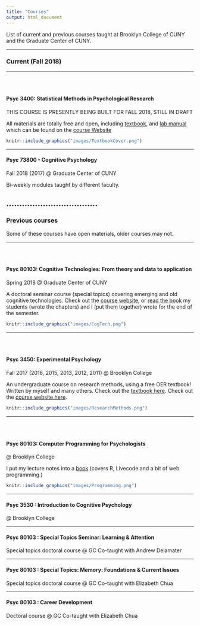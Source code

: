 ```yaml
---
title: "Courses"
output: html_document
---
```


List of current and previous courses taught at Brooklyn College of CUNY and the Graduate Center of CUNY.

---

### Current (Fall 2018)

-----

<div class="row" style="padding-top: 30px;">
<div class="col-sm-6">

#### Psyc 3400: Statistical Methods in Psychological Research

THIS COURSE IS PRESENTLY BEING BUILT FOR FALL 2018, STILL IN DRAFT

All materials are totally free and open, including [textbook](https://crumplab.github.io/statistics/), and [lab manual](https://crumplab.github.io/statisticsLab/) which can be found on the [course Website](https://crumplab.github.io/psyc3400/)

</div>
<div class="col-sm-6">

<a href="https://crumplab.github.io/statistics/">
```r
knitr::include_graphics("images/TextbookCover.png")
```
</a>

</div>
</div>

-------------------

#### Psyc 73800 - Cognitive Psychology

Fall 2018 (2017) @ Graduate Center of CUNY

Bi-weekly modules taught by different faculty.

...................................
-----

### Previous courses

Some of these courses have open materials, older courses may not.

-----

<div class="row" style="padding-top: 30px;">
<div class="col-sm-6">

#### Psyc 80103: Cognitive Technologies: From theory and data to application

Spring 2018 @ Graduate Center of CUNY

A doctoral seminar course (special topics) covering emerging and old cognitive technologies. Check out the [course website](https://crumplab.github.io/cognitivetechnologies), or [read the book](https://crumplab.github.io/cognitivetechnologies/book/) my students (wrote the chapters) and I (put them together) wrote for the end of the semester.


</div>
<div class="col-sm-6">

<a href="https://crumplab.github.io/cognitivetechnologies/book/">
```r
knitr::include_graphics("images/CogTech.png")
```
</a>

</div>
</div>

----------------

<div class="row" style="padding-top: 30px;">
<div class="col-sm-6">

#### Psyc 3450: Experimental Psychology

Fall 2017 (2016, 2015, 2013, 2012, 2011) @ Brooklyn College

An undergraduate course on research methods, using a free OER textbook! Written by myself and many others. Check out the [textbook here](https://crumplab.github.io/ResearchMethods/). Check out the [course website here](https://crumplab.github.io/psyc3450/).


</div>

<div class="col-sm-6">

<a href="https://crumplab.github.io/ResearchMethods/">
```r
knitr::include_graphics("images/ResearchMethods.png")
```
</a>
</div>
</div>


-------------------

<div class="row" style="padding-top: 30px;">
<div class="col-sm-6">


#### Psyc 80103: Computer Programming for Psychologists

@ Brooklyn College

I put my lecture notes into a [book](https://crumplab.github.io/programmingforpsych/) (covers R, Livecode and a bit of web programming.)

</div>

<div class="col-sm-6">

<a href="https://crumplab.github.io/programmingforpsych/">
```r
knitr::include_graphics("images/Programming.png")
```
</a>
</div>
</div>

-----

#### Psyc 3530 : Introduction to Cognitive Psychology

@ Brooklyn College

---------

#### Psyc 80103 : Special Topics Seminar: Learning & Attention

Special topics doctoral course @ GC 
Co-taught with Andrew Delamater

------------

#### Psyc 80103 : Special Topics: Memory: Foundations & Current Issues

Special topics doctoral course @ GC 
Co-taught with Elizabeth Chua

--------------


#### Psyc 80103 : Career Development

Doctoral course @ GC 
Co-taught with Elizabeth Chua




